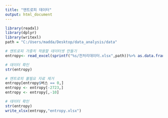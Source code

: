 ```yaml
---
title: "엔트로피 데이터"
output: html_document
---
```



```r
library(readxl)
library(dplyr)
library(writexl)
path = "C:/Users/madda/Desktop/data_analysis/data"

# 엔트로피 가중치 적용할 데이터셋 만들기
entropy<- read_excel(sprintf("%s/전처리데이터.xlsx",path))%>% as.data.frame()

# 데이터 확인
str(entropy)

# 엔트로피 불필요 자료 제거
entropy[entropy$버스 == 0,] 
entropy <- entropy[-2723,]
entropy <- entropy[,-10]

# 데이터 확인
str(entropy)
write_xlsx(entropy,"entropy.xlsx")
```
